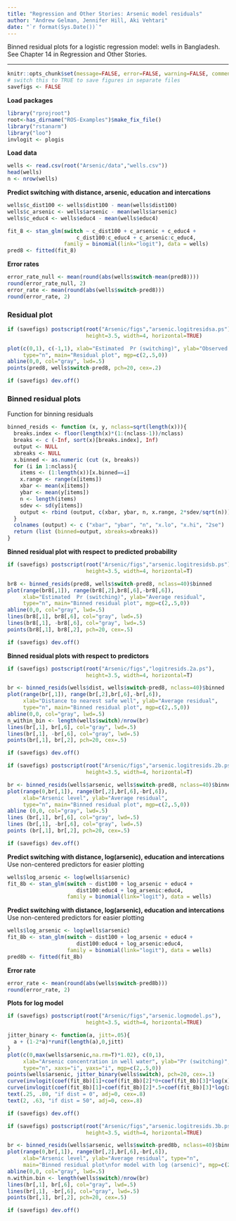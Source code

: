 ```yaml
---
title: "Regression and Other Stories: Arsenic model residuals"
author: "Andrew Gelman, Jennifer Hill, Aki Vehtari"
date: "`r format(Sys.Date())`"
---
```

Binned residual plots for a logistic regression model: wells in
Bangladesh. See Chapter 14 in Regression and Other Stories.

-------------


```r
knitr::opts_chunk$set(message=FALSE, error=FALSE, warning=FALSE, comment=NA)
# switch this to TRUE to save figures in separate files
savefigs <- FALSE
```

**Load packages**

```r
library("rprojroot")
root<-has_dirname("ROS-Examples")$make_fix_file()
library("rstanarm")
library("loo")
invlogit <- plogis
```

**Load data**

```r
wells <- read.csv(root("Arsenic/data","wells.csv"))
head(wells)
n <- nrow(wells)
```

**Predict switching with distance, arsenic, education and intercations**

```r
wells$c_dist100 <- wells$dist100 - mean(wells$dist100)
wells$c_arsenic <- wells$arsenic - mean(wells$arsenic)
wells$c_educ4 <- wells$educ4 - mean(wells$educ4)
```
```r
fit_8 <- stan_glm(switch ~ c_dist100 + c_arsenic + c_educ4 +
                      c_dist100:c_educ4 + c_arsenic:c_educ4,
                  family = binomial(link="logit"), data = wells)
pred8 <- fitted(fit_8)
```

**Error rates**

```r
error_rate_null <- mean(round(abs(wells$switch-mean(pred8))))
round(error_rate_null, 2)
error_rate <- mean(round(abs(wells$switch-pred8)))
round(error_rate, 2)
```

### Residual plot

```r
if (savefigs) postscript(root("Arsenic/figs","arsenic.logitresidsa.ps"),
                         height=3.5, width=4, horizontal=TRUE)
```
```r
plot(c(0,1), c(-1,1), xlab="Estimated  Pr (switching)", ylab="Observed - estimated",
     type="n", main="Residual plot", mgp=c(2,.5,0))
abline(0,0, col="gray", lwd=.5)
points(pred8, wells$switch-pred8, pch=20, cex=.2)
```
```r
if (savefigs) dev.off()
```

### Binned residual plots

Function for binning residuals

```r
binned_resids <- function (x, y, nclass=sqrt(length(x))){
  breaks.index <- floor(length(x)*(1:(nclass-1))/nclass)
  breaks <- c (-Inf, sort(x)[breaks.index], Inf)
  output <- NULL
  xbreaks <- NULL
  x.binned <- as.numeric (cut (x, breaks))
  for (i in 1:nclass){
    items <- (1:length(x))[x.binned==i]
    x.range <- range(x[items])
    xbar <- mean(x[items])
    ybar <- mean(y[items])
    n <- length(items)
    sdev <- sd(y[items])
    output <- rbind (output, c(xbar, ybar, n, x.range, 2*sdev/sqrt(n)))
  }
  colnames (output) <- c ("xbar", "ybar", "n", "x.lo", "x.hi", "2se")
  return (list (binned=output, xbreaks=xbreaks))
}
```

**Binned residual plot with respect to predicted probability**

```r
if (savefigs) postscript(root("Arsenic/figs","arsenic.logitresidsb.ps"),
                         height=3.5, width=4, horizontal=T)
```
```r
br8 <- binned_resids(pred8, wells$switch-pred8, nclass=40)$binned
plot(range(br8[,1]), range(br8[,2],br8[,6],-br8[,6]),
     xlab="Estimated  Pr (switching)", ylab="Average residual",
     type="n", main="Binned residual plot", mgp=c(2,.5,0))
abline(0,0, col="gray", lwd=.5)
lines(br8[,1], br8[,6], col="gray", lwd=.5)
lines(br8[,1], -br8[,6], col="gray", lwd=.5)
points(br8[,1], br8[,2], pch=20, cex=.5)
```
```r
if (savefigs) dev.off()
```

**Binned residual plots with respect to predictors**

```r
if (savefigs) postscript(root("Arsenic/figs","logitresids.2a.ps"),
                         height=3.5, width=4, horizontal=T)
```
```r
br <- binned_resids(wells$dist, wells$switch-pred8, nclass=40)$binned
plot(range(br[,1]), range(br[,2],br[,6],-br[,6]),
     xlab="Distance to nearest safe well", ylab="Average residual",
     type="n", main="Binned residual plot", mgp=c(2,.5,0))
abline(0,0, col="gray", lwd=.5)
n_within_bin <- length(wells$switch)/nrow(br)
lines(br[,1], br[,6], col="gray", lwd=.5)
lines(br[,1], -br[,6], col="gray", lwd=.5)
points(br[,1], br[,2], pch=20, cex=.5)
```
```r
if (savefigs) dev.off()
```
```r
if (savefigs) postscript(root("Arsenic/figs","arsenic.logitresids.2b.ps"),
                         height=3.5, width=4, horizontal=T)
```
```r
br <- binned_resids(wells$arsenic, wells$switch-pred8, nclass=40)$binned
plot(range(0,br[,1]), range(br[,2],br[,6],-br[,6]),
     xlab="Arsenic level", ylab="Average residual",
     type="n", main="Binned residual plot", mgp=c(2,.5,0))
abline (0,0, col="gray", lwd=.5)
lines (br[,1], br[,6], col="gray", lwd=.5)
lines (br[,1], -br[,6], col="gray", lwd=.5)
points (br[,1], br[,2], pch=20, cex=.5)
```
```r
if (savefigs) dev.off()
```

**Predict switching with distance, log(arsenic), education and intercations**
Use non-centered predictors for easier plotting

```r
wells$log_arsenic <- log(wells$arsenic)
fit_8b <- stan_glm(switch ~ dist100 + log_arsenic + educ4 +
                      dist100:educ4 + log_arsenic:educ4,
                   family = binomial(link="logit"), data = wells)
```

**Predict switching with distance, log(arsenic), education and intercations**
Use non-centered predictors for easier plotting

```r
wells$log_arsenic <- log(wells$arsenic)
fit_8b <- stan_glm(switch ~ dist100 + log_arsenic + educ4 +
                      dist100:educ4 + log_arsenic:educ4,
                   family = binomial(link="logit"), data = wells)
pred8b <- fitted(fit_8b)
```

**Error rate**

```r
error_rate <- mean(round(abs(wells$switch-pred8b)))
round(error_rate, 2)
```

**Plots for log model**

```r
if (savefigs) postscript(root("Arsenic/figs","arsenic.logmodel.ps"),
                         height=3.5, width=4, horizontal=TRUE)
```
```r
jitter_binary <- function(a, jitt=.05){
  a + (1-2*a)*runif(length(a),0,jitt)
}
plot(c(0,max(wells$arsenic,na.rm=T)*1.02), c(0,1),
     xlab="Arsenic concentration in well water", ylab="Pr (switching)",
     type="n", xaxs="i", yaxs="i", mgp=c(2,.5,0))
points(wells$arsenic, jitter_binary(wells$switch), pch=20, cex=.1)
curve(invlogit(coef(fit_8b)[1]+coef(fit_8b)[2]*0+coef(fit_8b)[3]*log(x)+coef(fit_8b)[4]*mean(wells$educ4)+coef(fit_8b)[5]*0*mean(wells$educ4)+coef(fit_8b)[6]*log(x)*mean(wells$educ4)), from=.5, lwd=.5, add=T)
curve(invlogit(coef(fit_8b)[1]+coef(fit_8b)[2]*.5+coef(fit_8b)[3]*log(x)+coef(fit_8b)[4]*mean(wells$educ4)+coef(fit_8b)[5]*.5*mean(wells$educ4)+coef(fit_8b)[6]*log(x)*mean(wells$educ4)), from=.5, lwd=.5, add=T)
text(.25, .80, "if dist = 0", adj=0, cex=.8)
text(2, .63, "if dist = 50", adj=0, cex=.8)
```
```r
if (savefigs) dev.off()

```
```r
if (savefigs) postscript(root("Arsenic/figs","arsenic.logitresids.3b.ps"),
                         height=3.5, width=4, horizontal=TRUE)
```
```r
br <- binned_resids(wells$arsenic, wells$switch-pred8b, nclass=40)$binned
plot(range(0,br[,1]), range(br[,2],br[,6],-br[,6]),
     xlab="Arsenic level", ylab="Average residual", type="n",
     main="Binned residual plot\nfor model with log (arsenic)", mgp=c(2,.5,0))
abline(0,0, col="gray", lwd=.5)
n.within.bin <- length(wells$switch)/nrow(br)
lines(br[,1], br[,6], col="gray", lwd=.5)
lines(br[,1], -br[,6], col="gray", lwd=.5)
points(br[,1], br[,2], pch=20, cex=.5)
```
```r
if (savefigs) dev.off()
```

